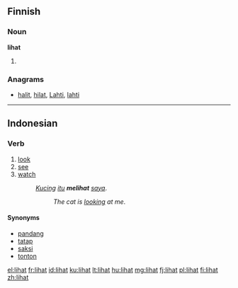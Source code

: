 ==Finnish==

===Noun===
'''lihat'''

# {{plural of|liha|lang=fi}}

===Anagrams===
* [[halit#Finnish|halit]], [[hilat#Finnish|hilat]], [[Lahti#Finnish|Lahti]], [[lahti#Finnish|lahti]]

----

==Indonesian==

===Verb===
{{head|id|verb}}

# [[look]]
# [[see]]
# [[watch]]
#: ''[[kucing|Kucing]] [[itu]] '''melihat''' [[saya]]''.
#:: ''The cat is [[look]]ing at me''.

====Synonyms====
* [[pandang]]
* [[tatap]]
* [[saksi]]
* [[tonton]]

[[el:lihat]]
[[fr:lihat]]
[[id:lihat]]
[[ku:lihat]]
[[lt:lihat]]
[[hu:lihat]]
[[mg:lihat]]
[[fj:lihat]]
[[pl:lihat]]
[[fi:lihat]]
[[zh:lihat]]